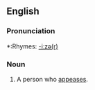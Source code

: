==English==

===Pronunciation===
*:Rhymes: [[Rhymes:English:-iːzə(r)|-iːzə(r)]]

===Noun===
#A person who [[appeases]].